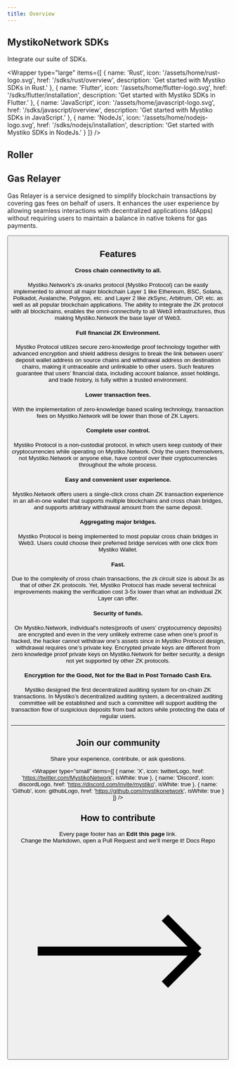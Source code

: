 ```yaml
---
title: Overview
---
```




<div className="home__divider" />

<Banner />

## MystikoNetwork SDKs

Integrate our suite of SDKs.

<Wrapper
  type="large"
  items={[
    {
      name: 'Rust',
      icon: '/assets/home/rust-logo.svg',
      href: '/sdks/rust/overview',
      description: 'Get started with Mystiko SDKs in Rust.'
    },
    {
      name: 'Flutter',
      icon: '/assets/home/flutter-logo.svg',
      href: '/sdks/flutter/installation',
      description: 'Get started with Mystiko SDKs in Flutter.'
    },
    {
      name: 'JavaScript',
      icon: '/assets/home/javascript-logo.svg',
      href: '/sdks/javascript/overview',
      description: 'Get started with Mystiko SDKs in JavaScript.'
    },
    {
      name: 'NodeJs',
      icon: '/assets/home/nodejs-logo.svg',
      href: '/sdks/nodejs/installation',
      description: 'Get started with Mystiko SDKs in NodeJs.'
    }
  ]}
/>

<div className="home__divider" />

## Roller

<div className="home__divider" />

## Gas Relayer

Gas Relayer is a service designed to simplify blockchain transactions by covering gas fees on behalf of users. It enhances the user experience by allowing seamless interactions with decentralized applications (dApps) without requiring users to maintain a balance in native tokens for gas payments.

<Button name="Start a Relayer" url="/relayer/overview" />

<div className="home__divider" />

## Features

#### Cross chain connectivity to all.
Mystiko.Network’s zk-snarks protocol (Mystiko Protocol) can be easily implemented to almost all major blockchain Layer 1 like Ethereum, BSC, Solana, Polkadot, Avalanche, Polygon, etc. and Layer 2 like zkSync, Arbitrum, OP, etc. as well as all popular blockchain applications. The ability to integrate the ZK protocol with all blockchains, enables the omni-connectivity to all Web3 infrastructures, thus making Mystiko.Network the base layer of Web3.

#### Full financial ZK Environment.
Mystiko Protocol utilizes secure zero-knowledge proof technology together with advanced encryption and shield address designs to break the link between users' deposit wallet address on source chains and withdrawal address on destination chains, making it untraceable and unlinkable to other users. Such features guarantee that users’ financial data, including account balance, asset holdings, and trade history, is fully within a trusted environment.

#### Lower transaction fees.
With the implementation of zero-knowledge based scaling technology, transaction fees on Mystiko.Network will be lower than those of ZK Layers.

#### Complete user control.
Mystiko Protocol is a non-custodial protocol, in which users keep custody of their cryptocurrencies while operating on Mystiko.Network. Only the users themselvers, not Mystiko.Network or anyone else, have control over their cryptocurrencies throughout the whole process.

#### Easy and convenient user experience.
Mystiko.Network offers users a single-click cross chain ZK transaction experience in an all-in-one wallet that supports multiple blockchains and cross chain bridges, and supports arbitrary withdrawal amount from the same deposit.

#### Aggregating major bridges.
Mystiko Protocol is being implemented to most popular cross chain bridges in Web3. Users could choose their preferred bridge services with one click from Mystiko Wallet.

#### Fast.
Due to the complexity of cross chain transactions, the zk circuit size is about 3x as that of other ZK protocols. Yet, Mystiko Protocol has made several technical improvements making the verification cost 3-5x lower than what an individual ZK Layer can offer.

#### Security of funds.
On Mystiko.Network, individual's notes(proofs of users’ cryptocurrency deposits) are encrypted and even in the very unlikely extreme case when one’s proof is hacked, the hacker cannot withdraw one’s assets since in Mystiko Protocol design, withdrawal requires one’s private key. Encrypted private keys are different from zero knowledge proof private keys on Mystiko.Network for better security, a design not yet supported by other ZK protocols.

#### Encryption for the Good, Not for the Bad in Post Tornado Cash Era.
Mystiko designed the first decentralized auditing system for on-chain ZK transactions. In Mystiko’s decentralized auditing system, a decentralized auditing committee will be established and such a committee will support auditing the transaction flow of suspicious deposits from bad actors while protecting the data of regular users.

<hr className="home__divider" />

## Join our community

Share your experience, contribute, or ask questions.

<Wrapper
    type="small"
    items={[
        {
            name: 'X',
            icon: twitterLogo,
            href: 'https://twitter.com/MystikoNetwork',
            isWhite: true
        },
        {
            name: 'Discord',
            icon: discordLogo,
            href: 'https://discord.com/invite/mystiko',
            isWhite: true
        },
        {
            name: 'Github',
            icon: githubLogo,
            href: 'https://github.com/mystikonetwork',
            isWhite: true
        }
    ]}
/>

## How to contribute

<div className="cloud__wrapper" style={{ padding: '1.67rem' }}>
    Every page footer has an <strong>Edit this page</strong> link.
    <br /> Change the Markdown, open a Pull Request and we’ll merge it!
    <Link to="https://github.com/mystikonetwork/mystiko-docs/" target="_blank">
        Docs Repo
        <svg
            xmlns="http://www.w3.org/2000/svg"
            fill="none"
            viewBox="0 0 24 24"
            strokeWidth={1.5}
            stroke="currentColor"
            height={20}
            width={20}
        >
            <path
                strokeLinecap="round"
                strokeLinejoin="round"
                d="M17.25 8.25L21 12m0 0l-3.75 3.75M21 12H3"
            />
        </svg>
    </Link>
</div>